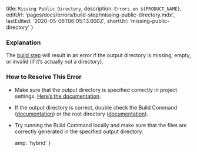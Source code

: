 
  title: `Missing Public Directory`,
  description: `Errors on ${PRODUCT_NAME}`,
  editUrl: 'pages/docs/errors/build-step/missing-public-directory.mdx',
  lastEdited: '2020-05-06T06:05:13.000Z',
  shortUrl: 'missing-public-directory'
}

### Explanation

The [build step](/docs/v2/build-step) will result in an error if the output directory is missing, empty, or invalid (if it’s actually not a directory).

### How to Resolve This Error

- Make sure that the output directory is specified correctly in project settings. [Here’s the documentation](/docs/v2/build-step#output-directory).
- If the output directory is correct, double check the Build Command ([documentation](/docs/v2/build-step#build-command)) or the root directory ([documentation](/docs/v2/build-step#root-directory)).
- Try running the Build Command locally and make sure that the files are correctly generated in the specified output directory.


  amp: 'hybrid'
}
